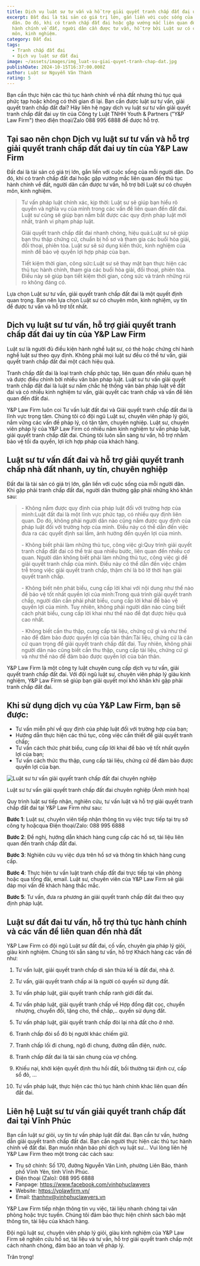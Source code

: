```yaml
---
title: Dịch vụ luật sư tư vấn và hỗ trợ giải quyết tranh chấp đất đai uy tín
excerpt: Đất đai là tài sản có giá trị lớn, gắn liền với cuộc sống của mỗi người
  dân. Do đó, khi có tranh chấp đất đai hoặc gặp vướng mắc liên quan đến thủ tục
  hành chính về đất, người dân cần được tư vấn, hỗ trợ bởi Luật sư có chuyên
  môn, kinh nghiệm.
category: Đất đai
tags:
  - Tranh chấp đất đai
  - Dịch vụ luật sư đất đai
image: ~/assets/images/img_luat-su-giai-quyet-tranh-chap-dat.jpg
publishDate: 2024-10-15T16:37:00.000Z
author: Luật sư Nguyễn Văn Thành
rating: 5
---
```

Bạn cần thực hiện các thủ tục hành chính về nhà đất nhưng thủ tục quá phức tạp hoặc không có thời gian đi lại. Bạn cần được luật sư tư vấn, giải quyết tranh chấp đất đai? Hãy liên hệ ngay dịch vụ luật sư tư vấn giải quyết tranh chấp đất đai uy tín của Công ty Luật TNHH Youth & Partners ("Y&P Law Firm") theo điện thoại/Zalo 088 995 6888 để được hỗ trợ.

## Tại sao nên chọn Dịch vụ luật sư tư vấn và hỗ trợ giải quyết tranh chấp đất đai uy tín của Y&P Law Firm

Đất đai là tài sản có giá trị lớn, gắn liền với cuộc sống của mỗi người dân. Do đó, khi có tranh chấp đất đai hoặc gặp vướng mắc liên quan đến thủ tục hành chính về đất, người dân cần được tư vấn, hỗ trợ bởi Luật sư có chuyên môn, kinh nghiệm.

> Tư vấn pháp luật chính xác, kịp thời: Luật sư sẽ giúp bạn hiểu rõ quyền và nghĩa vụ của mình trong các vấn đề liên quan đến đất đai. Luật sư cũng sẽ giúp bạn nắm bắt được các quy định pháp luật mới nhất, tránh vi phạm pháp luật.
>
> Giải quyết tranh chấp đất đai nhanh chóng, hiệu quả:Luật sư sẽ giúp bạn thu thập chứng cứ, chuẩn bị hồ sơ và tham gia các buổi hòa giải, đối thoại, phiên tòa. Luật sư sẽ sử dụng kiến thức, kinh nghiệm của mình để bảo vệ quyền lợi hợp pháp của bạn.
>
> Tiết kiệm thời gian, công sức:Luật sư sẽ thay mặt bạn thực hiện các thủ tục hành chính, tham gia các buổi hòa giải, đối thoại, phiên tòa. Điều này sẽ giúp bạn tiết kiệm thời gian, công sức và tránh những rủi ro không đáng có.

Lựa chọn Luật sư tư vấn, giải quyết tranh chấp đất đai là một quyết định quan trọng. Bạn nên lựa chọn Luật sư có chuyên môn, kinh nghiệm, uy tín để được tư vấn và hỗ trợ tốt nhất.

## Dịch vụ luật sư tư vấn, hỗ trợ giải quyết tranh chấp đất đai uy tín của Y&P Law Firm

Luật sư là người đủ điều kiện hành nghề luật sư, có thẻ hoặc chứng chỉ hành nghề luật sư theo quy định. Không phải mọi luật sư đều có thể tư vấn, giải quyết tranh chấp đất đai một cách hiệu quả.

Tranh chấp đất đai là loại tranh chấp phức tạp, liên quan đến nhiều quan hệ và được điều chỉnh bởi nhiều văn bản pháp luật. Luật sư tư vấn giải quyết tranh chấp đất đai là luật sư nắm chắc hệ thống văn bản pháp luật về đất đai và có nhiều kinh nghiệm tư vấn, giải quyết các tranh chấp và vấn đề liên quan đến đất đai.

Y&P Law Firm luôn coi Tư vấn luật đất đai và Giải quyết tranh chấp đất đai là lĩnh vực trọng tâm. Chúng tôi có đội ngũ Luật sư, chuyên viên pháp lý giỏi, nắm vững các vấn đề pháp lý, có tận tâm, chuyên nghiệp. Luật sư, chuyên viên pháp lý của Y&P Law Firm có nhiều năm kinh nghiệm tư vấn pháp luật, giải quyết tranh chấp đất đai. Chúng tôi luôn sẵn sàng tư vấn, hỗ trợ nhằm bảo vệ tối đa quyền, lợi ích hợp pháp của khách hàng.

## Luật sư tư vấn đất đai và hỗ trợ giải quyết tranh chấp nhà đất nhanh, uy tín, chuyên nghiệp

Đất đai là tài sản có giá trị lớn, gắn liền với cuộc sống của mỗi người dân. Khi gặp phải tranh chấp đất đai, người dân thường gặp phải những khó khăn sau:

> \- Không nắm được quy định của pháp luật đối với trường hợp của mình:Luật đất đai là một lĩnh vực phức tạp, có nhiều quy định liên quan. Do đó, không phải người dân nào cũng nắm được quy định của pháp luật đối với trường hợp của mình. Điều này có thể dẫn đến việc đưa ra các quyết định sai lầm, ảnh hưởng đến quyền lợi của mình.
>
> \- Không biết phải làm những thủ tục, công việc gì:Quy trình giải quyết tranh chấp đất đai có thể trải qua nhiều bước, liên quan đến nhiều cơ quan. Người dân không biết phải làm những thủ tục, công việc gì để giải quyết tranh chấp của mình. Điều này có thể dẫn đến việc chậm trễ trong việc giải quyết tranh chấp, thậm chí là bỏ lỡ thời hạn giải quyết tranh chấp.
>
> \- Không biết nên phát biểu, cung cấp lời khai với nội dung như thế nào để bảo vệ tốt nhất quyền lợi của mình:Trong quá trình giải quyết tranh chấp, người dân cần phải phát biểu, cung cấp lời khai để bảo vệ quyền lợi của mình. Tuy nhiên, không phải người dân nào cũng biết cách phát biểu, cung cấp lời khai như thế nào để đạt được hiệu quả cao nhất.
>
> \- Không biết cần thu thập, cung cấp tài liệu, chứng cứ gì và như thế nào để đảm bảo được quyền lợi của bản thân:Tài liệu, chứng cứ là căn cứ quan trọng để giải quyết tranh chấp đất đai. Tuy nhiên, không phải người dân nào cũng biết cần thu thập, cung cấp tài liệu, chứng cứ gì và như thế nào để đảm bảo được quyền lợi của bản thân.

Y&P Law Firm là một công ty luật chuyên cung cấp dịch vụ tư vấn, giải quyết tranh chấp đất đai. Với đội ngũ luật sư, chuyên viên pháp lý giàu kinh nghiệm, Y&P Law Firm sẽ giúp bạn giải quyết mọi khó khăn khi gặp phải tranh chấp đất đai.

## Khi sử dụng dịch vụ của Y&P Law Firm, bạn sẽ được:

* Tư vấn miễn phí về quy định của pháp luật đối với trường hợp của bạn;
* Hướng dẫn thực hiện các thủ tục, công việc cần thiết để giải quyết tranh chấp;
* Tư vấn cách thức phát biểu, cung cấp lời khai để bảo vệ tốt nhất quyền lợi của bạn;
* Tư vấn cách thức thu thập, cung cấp tài liệu, chứng cứ để đảm bảo được quyền lợi của bạn.

![Luật sư tư vấn giải quyết tranh chấp đất đai chuyên nghiệp](~/assets/images/download.png "Luật sư tư vấn giải quyết tranh chấp đất đai chuyên nghiệp")

Luật sư tư vấn giải quyết tranh chấp đất đai chuyên nghiệp (Ảnh minh họa)

Quy trình luật sư tiếp nhận, nghiên cứu, tư vấn luật và hỗ trợ giải quyết tranh chấp đất đai tại Y&P Law Firm như sau:

**Bước 1**: Luật sư, chuyên viên tiếp nhận thông tin vụ việc trực tiếp tại trụ sở công ty hoặcqua Điện thoại/Zalo: 088 995 6888 

**Bước 2**: Đề nghị, hướng dẫn khách hàng cung cấp các hồ sơ, tài liệu liên quan đến tranh chấp đất đai.

**Bước 3**: Nghiên cứu vụ việc dựa trên hồ sơ và thông tin khách hàng cung cấp.

**Bước 4**: Thực hiện tư vấn luật tranh chấp đất đai trực tiếp tại văn phòng hoặc qua tổng đài, email. Luật sư, chuyên viên của Y&P Law Firm sẽ giải đáp mọi vấn đề khách hàng thắc mắc.

**Bước 5**: Tư vấn, đưa ra phương án giải quyết tranh chấp đất đai theo quy định pháp luật.

## Luật sư đất đai tư vấn, hỗ trợ thủ tục hành chính và các vấn đề liên quan đến nhà đất

Y&P Law Firm có đội ngũ Luật sư đất đai, cố vấn, chuyên gia pháp lý giỏi, giàu kinh nghiệm. Chúng tôi sẵn sàng tư vấn, hỗ trợ Khách hàng các vấn đề như:

1. Tư vấn luật, giải quyết tranh chấp di sản thừa kế là đất đai, nhà ở.

2. Tư vấn, giải quyết tranh chấp ai là người có quyền sử dụng đất.

3. Tư vấn pháp luật, giải quyết tranh chấp ranh giới đất đai.

4. Tư vấn pháp luật, giải quyết tranh chấp về Hợp đồng đặt cọc, chuyển nhượng, chuyển đổi, tặng cho, thế chấp,.. quyền sử dụng đất.

5. Tư vấn pháp luật, giải quyết tranh chấp đòi lại nhà đất cho ở nhờ.

6. Tranh chấp đòi sổ đỏ bị người khác chiếm giữ.

7. Tranh chấp lối đi chung, ngõ đi chung, đường dẫn điện, nước.

8. Tranh chấp đất đai là tài sản chung của vợ chồng.

9. Khiếu nại, khởi kiện quyết định thu hồi đất, bồi thường tái định cư, cấp sổ đỏ, …

10. Tư vấn pháp luật, thực hiện các thủ tục hành chính khác liên quan đến đất đai.

## Liên hệ Luật sư tư vấn giải quyết tranh chấp đất đai tại Vĩnh Phúc

Bạn cần luật sư giỏi, uy tín tư vấn pháp luật đất đai. Bạn cần tư vấn, hướng dẫn giải quyết tranh chấp đất đai. Bạn cần người thực hiện các thủ tục hành chính về đất đai. Bạn muốn nhận báo phí dịch vụ luật sư… Vui lòng liên hệ Y&P Law Firm theo một trong các cách sau: 

* Trụ sở chính: Số 170, đường Nguyễn Văn Linh, phường Liên Bảo, thành phố Vĩnh Yên, tỉnh Vĩnh Phúc.
* Điện thoại (Zalo): 088 995 6888
* Fanpage: https://www.facebook.com/vinhphuclawyers
* Website:  https://yplawfirm.vn/
* Email:  thanhnv@vinhphuclawyers.vn

Y&P Law Firm tiếp nhận thông tin vụ việc, tài liệu nhanh chóng tại văn phòng hoặc trực tuyến. Chúng tôi đảm bảo thực hiện chính sách bảo mật thông tin, tài liệu của khách hàng.

Đội ngũ luật sư, chuyên viên pháp lý giỏi, giàu kinh nghiệm của Y&P Law Firm sẽ nghiên cứu hồ sơ, tài liệu và tư vấn, hỗ trợ giải quyết tranh chấp một cách nhanh chóng, đảm bảo an toàn về pháp lý. 

Trân trọng!
